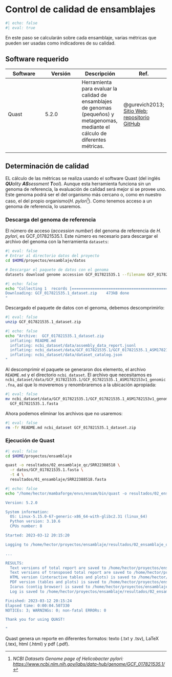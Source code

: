 # Control de calidad de ensamblajes

```r
#| echo: false
#| eval: true
```

En este paso se calcularán sobre cada ensamblaje, varias métricas que pueden ser usadas como indicadores de su calidad.

## Software requerido

| Software | Versión | Descripción                                                                                                                         | Ref.                                                                                                                  |
|------------------|------------------|-------------------|------------------|
| Quast    | 5.2.0   | Herramienta para evaluar la calidad de ensamblajes de genomas (pequeños) y metagenomas, mediante el cálculo de diferentes métricas. | @gurevich2013; [Sitio Web](https://quast.sourceforge.net/quast); [repositorio GitHub](https://github.com/ablab/quast) |
|          |         |                                                                                                                                     |                                                                                                                       |

## Determinación de calidad

EL cálculo de las métricas se realiza usando el software Quast (del inglés ***QU**ality **AS**sessment **T**ool*). Aunque esta herramienta funciona sin un genoma de referencia, la evaluación de calidad será mejor si se provee uno. Este genoma podrá ser el del organismo más cercano o, como en nuestro caso, el del propio organismo(*H. pylori*[^assembly_qual-1]). Como tenemos acceso a un genoma de referencia, lo usaremos.

[^assembly_qual-1]: *NCBI Datasets Genome page of Helicobacter pylori: <https://www.ncbi.nlm.nih.gov/labs/data-hub/genome/GCF_017821535.1/>*

### Descarga del genoma de referencia

El número de acceso (*accession number*) del genoma de referencia de *H. pylori*, es GCF_017821535.1. Este número es necesario para descargar el archivo del genoma con la herramienta `datasets`:

```bash
#| eval: false
# Entrar al directorio datos del proyecto
cd $HOME/proyectos/ensamblaje/datos

# Descargar el paquete de datos con el genoma
datasets download genome accession GCF_017821535.1 --filename GCF_017821535.1_dataset.zip

```

```bash
#| echo: false
echo "Collecting 1  records [================================================] 100% 1/1
Downloading: GCF_017821535.1_dataset.zip    473kB done
"
```

Descargado el paquete de datos con el genoma, debemos descomprimirlo:

```bash
#| eval: false
unzip GCF_017821535.1_dataset.zip
```

```bash
#| echo: false
echo "Archive:  GCF_017821535.1_dataset.zip
  inflating: README.md               
  inflating: ncbi_dataset/data/assembly_data_report.jsonl  
  inflating: ncbi_dataset/data/GCF_017821535.1/GCF_017821535.1_ASM1782153v1_genomic.fna  
  inflating: ncbi_dataset/data/dataset_catalog.json
"
```

Al descomprimir el paquete se generaron dos elemento, el archivo `README.md` y el directorio `ncbi_dataset`. El archivo que necesitamos es `ncbi_dataset/data/GCF_017821535.1/GCF_017821535.1_ASM1782153v1_genomic.fna`, así que lo moveremos y renombraremos a la ubicación apropiada:

```bash
#| eval: false
mv ncbi_dataset/data/GCF_017821535.1/GCF_017821535.1_ASM1782153v1_genomic.fna \
  GCF_017821535.1.fasta
```

Ahora podemos eliminar los archivos que no usaremos:

```bash
#| eval: false
rm -fr README.md ncbi_dataset GCF_017821535.1_dataset.zip
```

### Ejecución de Quast

```bash
#| eval: false
cd $HOME/proyectos/ensamblaje

quast -o resultados/02_ensamblaje_qc/SRR22388518 \
  -r datos/GCF_017821535.1.fasta \
  -t 4 \
  resultados/01_ensamblaje/SRR22388518.fasta
```

```bash
#| echo: false
echo "/home/hector/mambaforge/envs/ensam/bin/quast -o resultados/02_ensamblaje_qc/SRR22388518 -r datos/GCF_017821535.1.fasta -t 4 resultados/01_ensamblaje/SRR22388518.fasta

Version: 5.2.0

System information:
  OS: Linux-5.15.0-67-generic-x86_64-with-glibc2.31 (linux_64)
  Python version: 3.10.6
  CPUs number: 8

Started: 2023-03-12 20:15:20

Logging to /home/hector/proyectos/ensamblaje/resultados/02_ensamblaje_qc/SRR22388518/quast.log

...

RESULTS:
  Text versions of total report are saved to /home/hector/proyectos/ensamblaje/resultados/02_ensamblaje_qc/SRR22388518/report.txt, report.tsv, and report.tex
  Text versions of transposed total report are saved to /home/hector/proyectos/ensamblaje/resultados/02_ensamblaje_qc/SRR22388518/transposed_report.txt, transposed_report.tsv, and transposed_report.tex
  HTML version (interactive tables and plots) is saved to /home/hector/proyectos/ensamblaje/resultados/02_ensamblaje_qc/SRR22388518/report.html
  PDF version (tables and plots) is saved to /home/hector/proyectos/ensamblaje/resultados/02_ensamblaje_qc/SRR22388518/report.pdf
  Icarus (contig browser) is saved to /home/hector/proyectos/ensamblaje/resultados/02_ensamblaje_qc/SRR22388518/icarus.html
  Log is saved to /home/hector/proyectos/ensamblaje/resultados/02_ensamblaje_qc/SRR22388518/quast.log

Finished: 2023-03-12 20:15:24
Elapsed time: 0:00:04.507330
NOTICEs: 3; WARNINGs: 0; non-fatal ERRORs: 0

Thank you for using QUAST!

"
```

Quast genera un reporte en diferentes formatos: texto (.txt y .tsv), LaTeX (.tex), html (.html) y pdf (.pdf).
